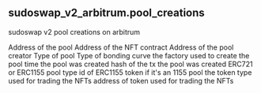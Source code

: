 ## sudoswap_v2_arbitrum.pool_creations 
sudoswap v2 pool creations on arbitrum


<ParamField path="pool_address">
Address of the pool
</ParamField>
<ParamField path="nft_contract_address">
Address of the NFT contract
</ParamField>
<ParamField path="creator_address">
Address of the pool creator
</ParamField>
<ParamField path="pool_type">
Type of pool
</ParamField>
<ParamField path="bonding_curve">
Type of bonding curve
</ParamField>
<ParamField path="pool_factory">
the factory used to create the pool
</ParamField>
<ParamField path="creation_block_time">
time the pool was created
</ParamField>
<ParamField path="creation_tx_hash">
hash of the tx the pool was created
</ParamField>
<ParamField path="nft_type">
ERC721 or ERC1155 pool type
</ParamField>
<ParamField path="nft_id">
id of ERC1155 token if it&#x27;s an 1155 pool
</ParamField>
<ParamField path="token_type">
the token type used for trading the NFTs
</ParamField>
<ParamField path="token_contract_address">
address of token used for trading the NFTs
</ParamField>
